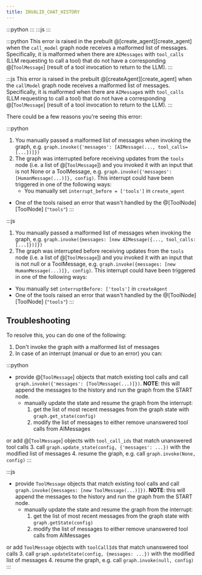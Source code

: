 ```yaml
---
title: INVALID_CHAT_HISTORY
---
```



:::python
<StableCalloutPy />
:::
:::js
<StableCalloutJS />
:::

:::python
This error is raised in the prebuilt @[create_agent][create_agent] when the `call_model` graph node receives a malformed list of messages. Specifically, it is malformed when there are `AIMessages` with `tool_calls` (LLM requesting to call a tool) that do not have a corresponding @[`ToolMessage`] (result of a tool invocation to return to the LLM).
:::

:::js
This error is raised in the prebuilt @[createAgent][create_agent] when the `callModel` graph node receives a malformed list of messages. Specifically, it is malformed when there are `AIMessage`s with `tool_calls` (LLM requesting to call a tool) that do not have a corresponding @[`ToolMessage`] (result of a tool invocation to return to the LLM).
:::

There could be a few reasons you're seeing this error:

:::python
1. You manually passed a malformed list of messages when invoking the graph, e.g. `graph.invoke({'messages': [AIMessage(..., tool_calls=[...])]})`
2. The graph was interrupted before receiving updates from the `tools` node (i.e. a list of @[`ToolMessage`])
  and you invoked it with an input that is not None or a ToolMessage,
  e.g. `graph.invoke({'messages': [HumanMessage(...)]}, config)`.
  This interrupt could have been triggered in one of the following ways:
    * You manually set `interrupt_before = ['tools']` in `create_agent`
  * One of the tools raised an error that wasn't handled by the @[ToolNode][ToolNode] (`"tools"`)
:::

:::js
1. You manually passed a malformed list of messages when invoking the graph, e.g. `graph.invoke({messages: [new AIMessage({..., tool_calls: [...]})]})`
2. The graph was interrupted before receiving updates from the `tools` node (i.e. a list of @[`ToolMessage`])
  and you invoked it with an input that is not null or a ToolMessage,
  e.g. `graph.invoke({messages: [new HumanMessage(...)]}, config)`.
  This interrupt could have been triggered in one of the following ways:
  * You manually set `interruptBefore: ['tools']` in `createAgent`
  * One of the tools raised an error that wasn't handled by the @[ToolNode][ToolNode] (`"tools"`)
:::

## Troubleshooting

To resolve this, you can do one of the following:

1. Don't invoke the graph with a malformed list of messages
2. In case of an interrupt (manual or due to an error) you can:

:::python
* provide @[`ToolMessage`] objects that match existing tool calls and call `graph.invoke({'messages': [ToolMessage(...)]})`.
  **NOTE**: this will append the messages to the history and run the graph from the START node.
  * manually update the state and resume the graph from the interrupt:
    1. get the list of most recent messages from the graph state with `graph.get_state(config)`
    2. modify the list of messages to either remove unanswered tool calls from AIMessages

or add @[`ToolMessage`] objects with `tool_call_ids` that match unanswered tool calls 3. call `graph.update_state(config, {'messages': ...})` with the modified list of messages 4. resume the graph, e.g. call `graph.invoke(None, config)`
:::

:::js
* provide `ToolMessage` objects that match existing tool calls and call `graph.invoke({messages: [new ToolMessage(...)]})`.
  **NOTE**: this will append the messages to the history and run the graph from the START node.
  * manually update the state and resume the graph from the interrupt:
    1. get the list of most recent messages from the graph state with `graph.getState(config)`
    2. modify the list of messages to either remove unanswered tool calls from AIMessages

or add `ToolMessage` objects with `toolCallId`s that match unanswered tool calls 3. call `graph.updateState(config, {messages: ...})` with the modified list of messages 4. resume the graph, e.g. call `graph.invoke(null, config)`
:::
